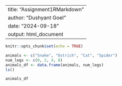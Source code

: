 
---
title: "Assignment1RMarkdown"
author: "Dushyant Goel"
date: "2024-09-18"
output: html_document
---

```r
knitr::opts_chunk$set(echo = TRUE)
```


```r
animals <- c("Snake", "Ostrich", "Cat", "Spider")
num_legs <- c(0, 2, 4, 8)
animals_df <- data.frame(animals, num_legs)
ls()
```

```r
animals_df
```